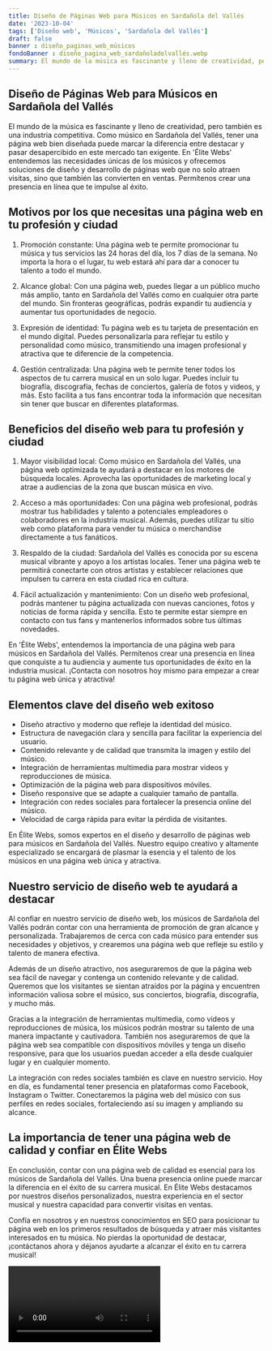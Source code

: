 ```yaml
---
title: Diseño de Páginas Web para Músicos en Sardañola del Vallés
date: '2023-10-04'
tags: ['Diseño web', 'Músicos', 'Sardañola del Vallés']
draft: false
banner : diseño_paginas_web_músicos
fondoBanner : diseño_pagina_web_sardañoladelvallés.webp
summary: El mundo de la música es fascinante y lleno de creatividad, pero también es una industria competitiva. Como músico en Sardañola del Vallés, tener una página web bien diseñada puede marcar la diferencia entre destacar y pasar desapercibido en este mercado tan exigente. En 'Élite Webs' entendemos las necesidades únicas de los músicos y ofrecemos soluciones de diseño y desarrollo de páginas web que no solo atraen visitas, sino que también las convierten en ventas. Permítenos crear una presencia en línea que te impulse al éxito.
---
```


## Diseño de Páginas Web para Músicos en Sardañola del Vallés

El mundo de la música es fascinante y lleno de creatividad, pero también es una industria competitiva. Como músico en Sardañola del Vallés, tener una página web bien diseñada puede marcar la diferencia entre destacar y pasar desapercibido en este mercado tan exigente. En 'Élite Webs' entendemos las necesidades únicas de los músicos y ofrecemos soluciones de diseño y desarrollo de páginas web que no solo atraen visitas, sino que también las convierten en ventas. Permítenos crear una presencia en línea que te impulse al éxito.

## Motivos por los que necesitas una página web en tu profesión y ciudad

1. Promoción constante: Una página web te permite promocionar tu música y tus servicios las 24 horas del día, los 7 días de la semana. No importa la hora o el lugar, tu web estará ahí para dar a conocer tu talento a todo el mundo.

2. Alcance global: Con una página web, puedes llegar a un público mucho más amplio, tanto en Sardañola del Vallés como en cualquier otra parte del mundo. Sin fronteras geográficas, podrás expandir tu audiencia y aumentar tus oportunidades de negocio.

3. Expresión de identidad: Tu página web es tu tarjeta de presentación en el mundo digital. Puedes personalizarla para reflejar tu estilo y personalidad como músico, transmitiendo una imagen profesional y atractiva que te diferencie de la competencia.

4. Gestión centralizada: Una página web te permite tener todos los aspectos de tu carrera musical en un solo lugar. Puedes incluir tu biografía, discografía, fechas de conciertos, galería de fotos y videos, y más. Esto facilita a tus fans encontrar toda la información que necesitan sin tener que buscar en diferentes plataformas.

## Beneficios del diseño web para tu profesión y ciudad

1. Mayor visibilidad local: Como músico en Sardañola del Vallés, una página web optimizada te ayudará a destacar en los motores de búsqueda locales. Aprovecha las oportunidades de marketing local y atrae a audiencias de la zona que buscan música en vivo.

2. Acceso a más oportunidades: Con una página web profesional, podrás mostrar tus habilidades y talento a potenciales empleadores o colaboradores en la industria musical. Además, puedes utilizar tu sitio web como plataforma para vender tu música o merchandise directamente a tus fanáticos.

3. Respaldo de la ciudad: Sardañola del Vallés es conocida por su escena musical vibrante y apoyo a los artistas locales. Tener una página web te permitirá conectarte con otros artistas y establecer relaciones que impulsen tu carrera en esta ciudad rica en cultura.

4. Fácil actualización y mantenimiento: Con un diseño web profesional, podrás mantener tu página actualizada con nuevas canciones, fotos y noticias de forma rápida y sencilla. Esto te permite estar siempre en contacto con tus fans y mantenerlos informados sobre tus últimas novedades.

En 'Élite Webs', entendemos la importancia de una página web para músicos en Sardañola del Vallés. Permítenos crear una presencia en línea que conquiste a tu audiencia y aumente tus oportunidades de éxito en la industria musical. ¡Contacta con nosotros hoy mismo para empezar a crear tu página web única y atractiva!

<GifSeo />

<Cta />

## Elementos clave del diseño web exitoso

- Diseño atractivo y moderno que refleje la identidad del músico.
- Estructura de navegación clara y sencilla para facilitar la experiencia del usuario.
- Contenido relevante y de calidad que transmita la imagen y estilo del músico.
- Integración de herramientas multimedia para mostrar videos y reproducciones de música.
- Optimización de la página web para dispositivos móviles.
- Diseño responsive que se adapte a cualquier tamaño de pantalla.
- Integración con redes sociales para fortalecer la presencia online del músico.
- Velocidad de carga rápida para evitar la pérdida de visitantes.

En Élite Webs, somos expertos en el diseño y desarrollo de páginas web para músicos en Sardañola del Vallés. Nuestro equipo creativo y altamente especializado se encargará de plasmar la esencia y el talento de los músicos en una página web única y atractiva.

## Nuestro servicio de diseño web te ayudará a destacar

Al confiar en nuestro servicio de diseño web, los músicos de Sardañola del Vallés podrán contar con una herramienta de promoción de gran alcance y personalizada. Trabajaremos de cerca con cada músico para entender sus necesidades y objetivos, y crearemos una página web que refleje su estilo y talento de manera efectiva.

Además de un diseño atractivo, nos aseguraremos de que la página web sea fácil de navegar y contenga un contenido relevante y de calidad. Queremos que los visitantes se sientan atraídos por la página y encuentren información valiosa sobre el músico, sus conciertos, biografía, discografía, y mucho más.

Gracias a la integración de herramientas multimedia, como videos y reproducciones de música, los músicos podrán mostrar su talento de una manera impactante y cautivadora. También nos aseguraremos de que la página web sea compatible con dispositivos móviles y tenga un diseño responsive, para que los usuarios puedan acceder a ella desde cualquier lugar y en cualquier momento.

La integración con redes sociales también es clave en nuestro servicio. Hoy en día, es fundamental tener presencia en plataformas como Facebook, Instagram o Twitter. Conectaremos la página web del músico con sus perfiles en redes sociales, fortaleciendo así su imagen y ampliando su alcance.

## La importancia de tener una página web de calidad y confiar en Élite Webs

En conclusión, contar con una página web de calidad es esencial para los músicos de Sardañola del Vallés. Una buena presencia online puede marcar la diferencia en el éxito de su carrera musical. En Élite Webs destacamos por nuestros diseños personalizados, nuestra experiencia en el sector musical y nuestra capacidad para convertir visitas en ventas.

Confía en nosotros y en nuestros conocimientos en SEO para posicionar tu página web en los primeros resultados de búsqueda y atraer más visitantes interesados en tu música. No pierdas la oportunidad de destacar, ¡contáctanos ahora y déjanos ayudarte a alcanzar el éxito en tu carrera musical!

<Video />

<CtaBot job='Músicos' city='Sardañola del Vallés'/>

<Gmaps query='Sardañola del Vallés+españa+maps' />